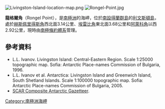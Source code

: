 [[Image:Livingston-Island-location-map.png|thumb]]
[[Image:Rongel-Point.jpg|thumb]]

{{coord|62|37|03|S|60|23|57|W|display=title}} 

'''龍格爾角'''（Rongel Point），是[[南極洲|南極洲]]的海岬，位於[[南設得蘭群島|南設得蘭群島]]的[[利文斯頓島|利文斯頓島]]，處於[[赫斯佩里得斯角|赫斯佩里得斯角]]西北面3.14公里、[[埃雷比角|埃雷比角]]東北面3.68公里和[[阿萊科角|阿萊科角]]以西2.92公里，現時由[[南極條約體系|南極條約體系]]管理。

==參考資料==
* L.L. Ivanov. Livingston Island: Central-Eastern Region. Scale 1:25000 topographic map.  Sofia: Antarctic Place-names Commission of Bulgaria, 1996.
* L.L. Ivanov et al. Antarctica: Livingston Island and Greenwich Island, South Shetland Islands. Scale 1:100000 topographic map. Sofia: Antarctic Place-names Commission of Bulgaria, 2005.
* [http://data.aad.gov.au/aadc/gaz/scar/ SCAR Composite Antarctic Gazetteer].

{{Antarctica-geo-stub}}
[[Category:南極洲海岬|Category:南極洲海岬]]